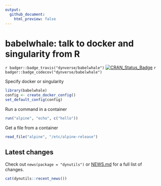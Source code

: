 ```yaml
---
output:
  github_document:
    html_preview: false
---
```


# babelwhale: talk to docker and singularity from R

`r badger::badge_travis("dynverse/babelwhale")`
[![CRAN_Status_Badge](https://www.r-pkg.org/badges/version/babelwhale)](https://cran.r-project.org/package=babelwhale)
`r badger::badge_codecov("dynverse/babelwhale")`

Specify docker or singularity

```r
library(babelwhale)
config <- create_docker_config()
set_default_config(config)
```

Run a command in a container

```r
run("alpine", "echo", c("hello"))
```

Get a file from a container
```r
read_file("alpine", "/etc/alpine-release")
```

## Latest changes

Check out `news(package = "dynutils")` or [NEWS.md](NEWS.md) for a full list of changes.

<!-- This section gets automatically generated from NEWS.md -->

```r
cat(dynutils::recent_news())
```
